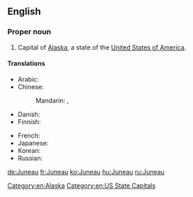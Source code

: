 ==English==
{{wikipedia}}

===Proper noun===
{{en-proper noun}}

# Capital of [[Alaska]], a state of the [[United States of America]].

====Translations====
{{trans-top|capital of Alaska}}
* Arabic: {{t-|ar|جونو|m|tr=juunu|sc=Arab}}
* Chinese:
*: Mandarin: {{t|cmn|朱諾|sc=Hani}}, {{t|cmn|朱诺|tr=Zhūnuò|sc=Hani}}
* Danish: {{t|da|Juneau}}
* Finnish: {{t-|fi|Juneau}}
{{trans-mid}}
* French: {{t+|fr|Juneau}}
* Japanese: {{t-|ja|ジュノー|tr=Junō|sc=Jpan}}
* Korean: {{t-|ko|주노|tr=Juno|sc=Kore}}
* Russian: {{t-|ru|Джуно|m|tr=Džúno|sc=Cyrl}} {{indeclinable}}
{{trans-bottom}}

[[Category:en:Alaska]]
[[Category:en:US State Capitals]]

[[de:Juneau]]
[[fr:Juneau]]
[[ko:Juneau]]
[[hu:Juneau]]
[[ru:Juneau]]